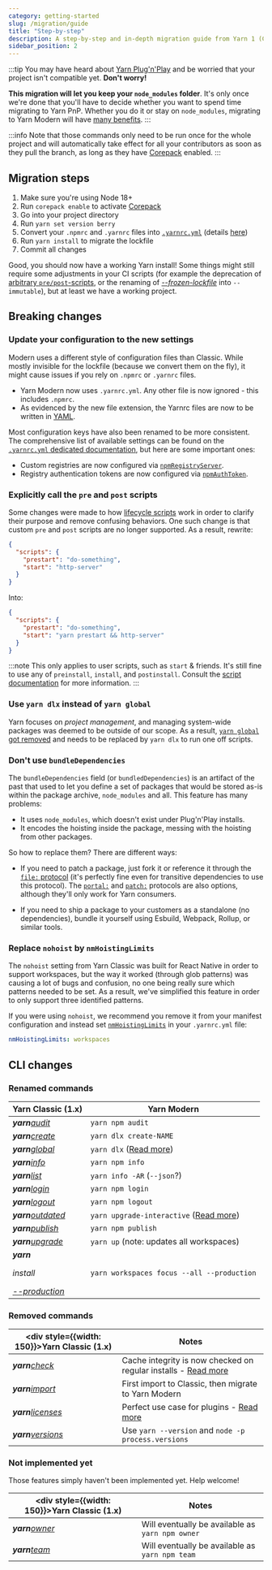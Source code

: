 ```yaml
---
category: getting-started
slug: /migration/guide
title: "Step-by-step"
description: A step-by-step and in-depth migration guide from Yarn 1 (Classic) to Yarn 2 (Berry).
sidebar_position: 2
---
```



:::tip
You may have heard about [Yarn Plug'n'Play](/features/pnp) and be worried that your project isn't compatible yet. **Don't worry!**

**This migration will let you keep your `node_modules` folder**. It's only once we're done that you'll have to decide whether you want to spend time migrating to Yarn PnP. Whether you do it or stay on `node_modules`, migrating to Yarn Modern will have [many benefits](/migration/overview).
:::

:::info
Note that those commands only need to be run once for the whole project and will automatically take effect for all your contributors as soon as they pull the branch, as long as they have [Corepack](https://nodejs.org/api/corepack.html) enabled.
:::

## Migration steps

1. Make sure you're using Node 18+
2. Run `corepack enable` to activate [Corepack](https://nodejs.org/api/corepack.html)
2. Go into your project directory
3. Run `yarn set version berry`
4. Convert your `.npmrc` and `.yarnrc` files into [`.yarnrc.yml`](/configuration/yarnrc) (details [here](/migration/guide#update-your-configuration-to-the-new-settings))
5. Run `yarn install` to migrate the lockfile
6. Commit all changes

Good, you should now have a working Yarn install! Some things might still require some adjustments in your CI scripts (for example the deprecation of [arbitrary `pre/post`-scripts](/advanced/lifecycle-scripts), or the renaming of <I><C><U>--frozen-lockfile</U></C></I> into `--immutable`), but at least we have a working project.

## Breaking changes

### Update your configuration to the new settings

Modern uses a different style of configuration files than Classic. While mostly invisible for the lockfile (because we convert them on the fly), it might cause issues if you rely on `.npmrc` or `.yarnrc` files.

- Yarn Modern now uses `.yarnrc.yml`. Any other file is now ignored - this includes `.npmrc`.
- As evidenced by the new file extension, the Yarnrc files are now to be written in [YAML](https://en.wikipedia.org/wiki/YAML).

Most configuration keys have also been renamed to be more consistent. The comprehensive list of available settings can be found on the [`.yarnrc.yml` dedicated documentation](/configuration/yarnrc), but here are some important ones:

- Custom registries are now configured via [`npmRegistryServer`](/configuration/yarnrc#npmRegistryServer).
- Registry authentication tokens are now configured via [`npmAuthToken`](/configuration/yarnrc#npmAuthToken).

### Explicitly call the `pre` and `post` scripts

Some changes were made to how [lifecycle scripts](/advanced/lifecycle-scripts) work in order to clarify their purpose and remove confusing behaviors. One such change is that custom `pre` and `post` scripts are no longer supported. As a result, rewrite:

```json
{
  "scripts": {
    "prestart": "do-something",
    "start": "http-server"
  }
}
```

Into:

```json
{
  "scripts": {
    "prestart": "do-something",
    "start": "yarn prestart && http-server"
  }
}
```

:::note
This only applies to user scripts, such as `start` & friends. It's still fine to use any of `preinstall`, `install`, and `postinstall`. Consult the [script documentation](/advanced/lifecycle-scripts) for more information.
:::

### Use `yarn dlx` instead of `yarn global`

Yarn focuses on *project management*, and managing system-wide packages was deemed to be outside of our scope. As a result, [`yarn global` got removed](https://github.com/yarnpkg/berry/issues/821) and needs to be replaced by `yarn dlx` to run one off scripts.

### Don't use `bundleDependencies`

The `bundleDependencies` field (or `bundledDependencies`) is an artifact of the past that used to let you define a set of packages that would be stored as-is within the package archive, `node_modules` and all. This feature has many problems:

- It uses `node_modules`, which doesn't exist under Plug'n'Play installs.
- It encodes the hoisting inside the package, messing with the hoisting from other packages.

So how to replace them? There are different ways:

- If you need to patch a package, just fork it or reference it through the [`file:` protocol](/protocol/file) (it's perfectly fine even for transitive dependencies to use this protocol). The [`portal:`](/protocol/portal) and [`patch:`](/protocol/patch) protocols are also options, although they'll only work for Yarn consumers.

- If you need to ship a package to your customers as a standalone (no dependencies), bundle it yourself using Esbuild, Webpack, Rollup, or similar tools.

### Replace `nohoist` by `nmHoistingLimits`

The `nohoist` setting from Yarn Classic was built for React Native in order to support workspaces, but the way it worked (through glob patterns) was causing a lot of bugs and confusion, no one being really sure which patterns needed to be set. As a result, we've simplified this feature in order to only support three identified patterns.

If you were using `nohoist`, we recommend you remove it from your manifest configuration and instead set [`nmHoistingLimits`](/configuration/yarnrc#nmHoistingLimits) in your `.yarnrc.yml` file:

```yaml
nmHoistingLimits: workspaces
```

## CLI changes

### Renamed commands

| Yarn Classic (1.x) | Yarn Modern |
| --- | --- |
| <I><C><B>yarn</B><U>audit</U></C></I> | `yarn npm audit` |
| <I><C><B>yarn</B><U>create</U></C></I> | `yarn dlx create-NAME` |
| <I><C><B>yarn</B><U>global</U></C></I> | `yarn dlx` ([Read more](#use-yarn-dlx-instead-of-yarn-global)) |
| <I><C><B>yarn</B><U>info</U></C></I> | `yarn npm info` |
| <I><C><B>yarn</B><U>list</U></C></I> | `yarn info -AR` (`--json`?) |
| <I><C><B>yarn</B><U>login</U></C></I> | `yarn npm login` |
| <I><C><B>yarn</B><U>logout</U></C></I> | `yarn npm logout` |
| <I><C><B>yarn</B><U>outdated</U></C></I> | `yarn upgrade-interactive` ([Read more](https://github.com/yarnpkg/berry/issues/749)) |
| <I><C><B>yarn</B><U>publish</U></C></I> | `yarn npm publish` |
| <I><C><B>yarn</B><U>upgrade</U></C></I> | `yarn up` (note: updates all workspaces) |
| <I><C><B>yarn</B><P>install</P><U>--production</U></C></I> | `yarn workspaces focus --all --production` |

### Removed commands

| <div style={{width: 150}}>Yarn Classic (1.x)</div> | Notes |
| ------------------ | ----------------------------- |
| <I><C><B>yarn</B><U>check</U></C></I>    | Cache integrity is now checked on regular installs - [Read more](https://github.com/yarnpkg/rfcs/pull/106) |
| <I><C><B>yarn</B><U>import</U></C></I>   | First import to Classic, then migrate to Yarn Modern |
| <I><C><B>yarn</B><U>licenses</U></C></I> | Perfect use case for plugins - [Read more](https://github.com/yarnpkg/berry/issues/1164) |
| <I><C><B>yarn</B><U>versions</U></C></I> | Use `yarn --version` and `node -p process.versions` |

### Not implemented yet

Those features simply haven't been implemented yet. Help welcome!

| <div style={{width: 150}}>Yarn Classic (1.x)</div> | Notes |
| ------------------ | ----------------------------- |
| <I><C><B>yarn</B><U>owner</U></C></I>    | Will eventually be available as `yarn npm owner` |
| <I><C><B>yarn</B><U>team</U></C></I>     | Will eventually be available as `yarn npm team` |
